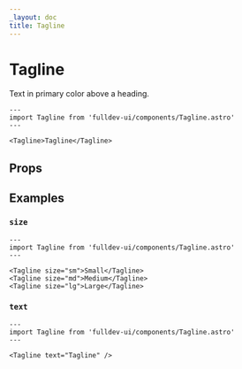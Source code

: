 ```yaml
---
_layout: doc
title: Tagline
---
```


# Tagline

Text in primary color above a heading.


```astro live
---
import Tagline from 'fulldev-ui/components/Tagline.astro'
---

<Tagline>Tagline</Tagline>
```

## Props

<PropsTable />

## Examples

### `size`

```astro live
---
import Tagline from 'fulldev-ui/components/Tagline.astro'
---

<Tagline size="sm">Small</Tagline>
<Tagline size="md">Medium</Tagline>
<Tagline size="lg">Large</Tagline>
```

### `text`

```astro live
---
import Tagline from 'fulldev-ui/components/Tagline.astro'
---

<Tagline text="Tagline" />
```
